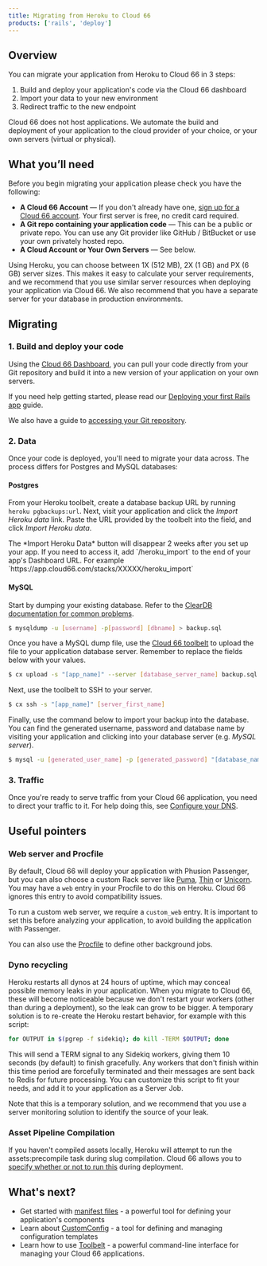 ```yaml
---
title: Migrating from Heroku to Cloud 66
products: ['rails', 'deploy']
---
```




## Overview

You can migrate your application from Heroku to Cloud 66 in 3 steps: 

1. Build and deploy your application's code via the Cloud 66 dashboard
2. Import your data to your new environment
3. Redirect traffic to the new endpoint

<Callout type="info" title="Cloud 66 does not host apps">
Cloud 66 does not host applications. We automate the build and deployment of your application to the cloud provider of your choice, or your own servers (virtual or physical).
</Callout>

## What you’ll need

Before you begin migrating your application please check you have the following:

* **A Cloud 66 Account** &mdash; If you don't already have one, [sign up for a Cloud 66 account](https://app.cloud66.com/users/sign_up). Your first server is free, no credit card required.
* **A Git repo containing your application code** &mdash; This can be a public or private repo. You can use any Git provider like GitHub / BitBucket or use your own privately hosted repo.
* **A Cloud Account or Your Own Servers** &mdash; See below.

<CloudProviderOrOwnServerTabsPartial />

<Callout type="info" title="What server size do I need?">
Using Heroku, you can choose between 1X (512 MB), 2X (1 GB) and PX (6 GB) server sizes. This makes it easy to calculate your server requirements, and we recommend that you use similar server resources when deploying your application via Cloud 66. We also recommend that you have a separate server for your database in production environments.
</Callout>

## Migrating

### 1. Build and deploy your code

Using the [Cloud 66 Dashboard](https://app.cloud66.com/dashboard), you can pull your code directly from your Git repository and build it into a new version of your application on your own servers. 

If you need help getting started, please read our [Deploying your first Rails app](/:product/:version?/getting-started/deploy-your-first-app) guide.

We also have a guide to [accessing your Git repository](/:product/:version?/cloud-66-101/access-your-code).

### 2. Data

Once your code is deployed, you'll need to migrate your data across. The process differs for Postgres and MySQL databases:

#### Postgres

From your Heroku toolbelt, create a database backup URL by running `heroku pgbackups:url`. Next, visit your application and click the _Import Heroku data_ link. Paste the URL provided by the toolbelt into the field, and click _Import Heroku data_.

<Callout type="info" title="Missing Import Heroku Data button?">
 The *Import Heroku Data* button will disappear 2 weeks after you set up your app. If you need to access it, add `/heroku_import` to the end of your app's Dashboard URL. For example `https://app.cloud66.com/stacks/XXXXX/heroku_import` 
</Callout>

#### MySQL

Start by dumping your existing database. Refer to the [ClearDB documentation for common problems](https://www.cleardb.com/blog/entry?id=common-problems-2).

```bash
$ mysqldump -u [username] -p[password] [dbname] > backup.sql 
```

Once you have a MySQL dump file, use the [Cloud 66 toolbelt](/:product/:version?/toolbelt/toolbelt#upload) to upload the file to your application database server. Remember to replace the fields below with your values.

```bash
$ cx upload -s "[app_name]" --server [database_server_name] backup.sql /tmp/backup.sql
```

Next, use the toolbelt to SSH to your server.

```bash
$ cx ssh -s "[app_name]" [server_first_name]
```

Finally, use the command below to import your backup into the database. You can find the generated username, password and database name by visiting your application and clicking into your database server (e.g. _MySQL server_).

```bash
$ mysql -u [generated_user_name] -p [generated_password] "[database_name]" < /tmp/backupfile.sql 
```

### 3. Traffic

Once you're ready to serve traffic from your Cloud 66 application, you need to direct your traffic to it. For help doing this, see [Configure your DNS](/:product/:version?/networking/configure-dns).

## Useful pointers

### Web server and Procfile

By default, Cloud 66 will deploy your application with Phusion Passenger, but you can also choose a custom Rack server like [Puma](/:product/:version?/build-and-config/puma-rack-server), [Thin](/:product/:version?/build-and-config/thin-rack-server) or [Unicorn](/:product/:version?/build-and-config/unicorn-rack-server). You may have a `web` entry in your Procfile to do this on Heroku. Cloud 66 ignores this entry to avoid compatibility issues.

To run a custom web server, we require a `custom_web` entry. It is important to set this before analyzing your application, to avoid building the application with Passenger.

You can also use the [Procfile](/:product/:version?/servers/systemd) to define other background jobs.

### Dyno recycling

Heroku restarts all dynos at 24 hours of uptime, which may conceal possible memory leaks in your application. When you migrate to Cloud 66, these will become noticeable because we don't restart your workers (other than during a deployment), so the leak can grow to be bigger. A temporary solution is to re-create the Heroku restart behavior, for example with this script:

```bash
for OUTPUT in $(pgrep -f sidekiq); do kill -TERM $OUTPUT; done
```

This will send a TERM signal to any Sidekiq workers, giving them 10 seconds (by default) to finish gracefully. Any workers that don't finish within this time period are forcefully terminated and their messages are sent back to Redis for future processing. You can customize this script to fit your needs, and add it to your application as a Server Job.

Note that this is a temporary solution, and we recommend that you use a server monitoring solution to identify the source of your leak.

### Asset Pipeline Compilation

If you haven't compiled assets locally, Heroku will attempt to run the assets:precompile task during slug compilation. Cloud 66 allows you to [specify whether or not to run this](/:product/:version?/deployment/enable-disable-asset-pipeline) during deployment.

## What's next?

* Get started with [manifest files](/:product/:version?/manifest/what-is-a-manifest-file/) - a powerful tool for defining your application's components
* Learn about [CustomConfig](/:product/:version?/custom-config/custom-config) - a tool for defining and managing configuration templates
* Learn how to use [Toolbelt](/:product/:version?/toolbelt/using-cloud66-toolbelt) - a powerful command-line interface for managing your Cloud 66 applications.
